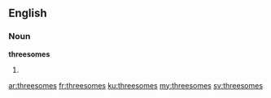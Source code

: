 ==English==

===Noun===
'''threesomes'''

# {{plural of|[[threesome]]}}

[[ar:threesomes]]
[[fr:threesomes]]
[[ku:threesomes]]
[[my:threesomes]]
[[sv:threesomes]]